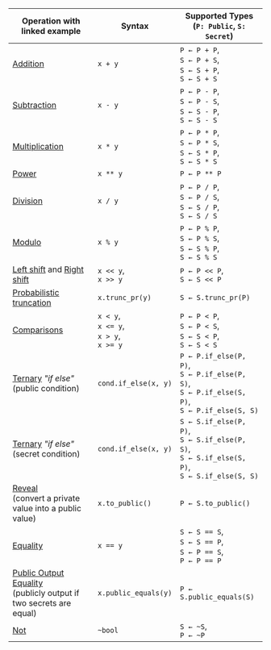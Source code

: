 
| Operation with linked example                                                                    | Syntax                                              | Supported Types<br/> (`P: Public`, `S: Secret`)                                                           |
| ----------------------------------------------------------------------- | --------------------------------------------------- | --------------------------------------------------------------------------------------------------------- |
| [Addition](/nada-by-example/addition)                                                                | `x + y`                                             | `P ← P + P`,<br/> `S ← P + S`,<br/> `S ← S + P`,<br/> `S ← S + S`                                         |
| [Subtraction](/nada-by-example/subtraction)                                                             | `x - y`                                             | `P ← P - P`,<br/> `S ← P - S`,<br/> `S ← S - P`,<br/> `S ← S - S`                                         |
| [Multiplication](/nada-by-example/multiplication)                                                          | `x * y`                                             | `P ← P * P`,<br/> `S ← P * S`,<br/> `S ← S * P`,<br/> `S ← S * S`                                         |
| [Power](/nada-by-example/power)                                                                   | `x ** y`                                            | `P ← P ** P`                                                                                              |
| [Division](/nada-by-example/division)                                                                | `x / y`                                             | `P ← P / P`,<br/> `S ← P / S`,<br/> `S ← S / P`,<br/> `S ← S / S`                                         |
| [Modulo](/nada-by-example/modulo)                                                                  | `x % y`                                             | `P ← P % P`,<br/> `S ← P % S`,<br/> `S ← S % P`,<br/> `S ← S % S`                                         |
| [Left shift](/nada-by-example/shift-left) and [Right shift](/nada-by-example/shift-right)                                                                  | `x << y`,<br/> `x >> y`                             | `P ← P << P`,<br/> `S ← S << P`                                                                           |
| [Probabilistic truncation](/nada-by-example/probabilistic-truncation)                                                | `x.trunc_pr(y)`                                     | `S ← S.trunc_pr(P)`                                                                                       |
| [Comparisons](/nada-by-example/comparison)                                                             | `x < y`,<br/> `x <= y`,<br/> `x > y`,<br/> `x >= y` | `P ← P < P`,<br/> `S ← P < S`,<br/> `S ← S < P`,<br/> `S ← S < S`                                         |
| [Ternary](/nada-by-example/if-else) _"if else"_<br/> (public condition)                             | `cond.if_else(x, y)`                                | `P ← P.if_else(P, P)`,<br/> `S ← P.if_else(P, S)`,<br/> `S ← P.if_else(S, P)`,<br/> `S ← P.if_else(S, S)` |
| [Ternary](/nada-by-example/if-else) _"if else"_<br/> (secret condition)                             | `cond.if_else(x, y)`                                | `S ← S.if_else(P, P)`,<br/> `S ← S.if_else(P, S)`,<br/> `S ← S.if_else(S, P)`,<br/> `S ← S.if_else(S, S)` |
| [Reveal](/nada-by-example/reveal) <br/> (convert a private<br/> value into a public value)         | `x.to_public()`                                        | `P ← S.to_public()`                                                                                          |
| [Equality](/nada-by-example/equality)                                                                | `x == y`                                            | `S ← S == S`,<br/> `S ← S == P`,<br/> `S ← P == S`,<br/> `P ← P == P`                                     |
| [Public Output Equality](/nada-by-example/equality) <br/> (publicly output if two secrets are equal) | `x.public_equals(y)`                                | `P ← S.public_equals(S)`                                                                                  |
| [Not](/nada-by-example/not)                                                                | `~bool`                                            | `S ← ~S`,<br/> `P ← ~P`                                     |
